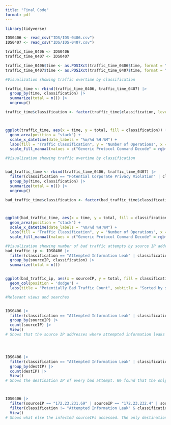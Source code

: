 ```yaml
---
title: "Final Code"
format: pdf
---
```


```r
library(tidyverse)

IDS0406 <- read_csv("IDS/IDS-0406.csv")
IDS0407 <- read_csv("IDS/IDS-0407.csv")

traffic_time_0406 <- IDS0406
traffic_time_0407 <- IDS0407

traffic_time_0406$time <- as.POSIXct(traffic_time_0406$time, format = "%m/%d/%Y %H")
traffic_time_0407$time <- as.POSIXct(traffic_time_0407$time, format = "%m/%d/%Y %H")
```




```r
#Visualization showing traffic overtime by classification

traffic_time <- rbind(traffic_time_0406, traffic_time_0407) |>
  group_by(time, classification) |>
  summarize(total = n()) |>
  ungroup()

traffic_time$classification <- factor(traffic_time$classification, levels = c("Generic Protocol Command Decode", "Misc activity", "Potential Corporate Privacy Violation", "Attempted Information Leak", "Potentially Bad Traffic"))



ggplot(traffic_time, aes(x = time, y = total, fill = classification)) +
  geom_area(position = "stack") +
  scale_x_datetime(date_labels = "%m/%d %H:%M") +
  labs(fill = "Traffic Classification", y = "Number of Operations", x = "Time (1 hour intervals)", title = "Traffic Over Time by Classification", subtitle = "From April 05, 2012 17:00 to April 07, 2012 08:00") +
  scale_fill_manual(values = c("Generic Protocol Command Decode" = rgb(102, 187, 106, maxColorValue = 255), "Misc activity" = rgb(77, 200, 172, maxColorValue = 255), "Potential Corporate Privacy Violation" = rgb(255, 193, 7,maxColorValue = 255), "Attempted Information Leak" = rgb(255, 100, 12, maxColorValue = 255), "Potentially Bad Traffic" = rgb(220, 53, 69, maxColorValue = 255)))
```




```r
#Visualization showing traffic overtime by classification


bad_traffic_time <- rbind(traffic_time_0406, traffic_time_0407) |>
  filter(classification == "Potential Corporate Privacy Violation" | classification == "Attempted Information Leak" | classification == "Potentially Bad Traffic") |>
  group_by(time, classification) |>
  summarize(total = n()) |>
  ungroup()

bad_traffic_time$classification <- factor(bad_traffic_time$classification, levels = c("Generic Protocol Command Decode", "Misc activity", "Potential Corporate Privacy Violation", "Attempted Information Leak", "Potentially Bad Traffic"))



ggplot(bad_traffic_time, aes(x = time, y = total, fill = classification)) +
  geom_area(position = "stack") +
  scale_x_datetime(date_labels = "%m/%d %H:%M") +
  labs(fill = "Traffic Classification", y = "Number of Operations", x = "Time (1 hour intervals)", title = "Potentially Bad Traffic Over Time", subtitle = "Sorted by traffic classification") +
  scale_fill_manual(values = c("Generic Protocol Command Decode" = rgb(102, 187, 106, maxColorValue = 255), "Misc activity" = rgb(77, 200, 172, maxColorValue = 255), "Potential Corporate Privacy Violation" = rgb(255, 193, 7,maxColorValue = 255), "Attempted Information Leak" = rgb(255, 100, 12, maxColorValue = 255), "Potentially Bad Traffic" = rgb(220, 53, 69, maxColorValue = 255)))
```




```r
#Visualization showing number of bad traffic attempts by source IP addresses
bad_traffic_ip <- IDS0406 |> 
  filter(classification == "Attempted Information Leak" | classification == "Potentially Bad Traffic") |>
  group_by(sourceIP, classification) |>
  summarize(total = n())


ggplot(bad_traffic_ip, aes(x = sourceIP, y = total, fill = classification)) +
  geom_col(position = 'dodge') +
  labs(title = "Potentially Bad Traffic Count", subtitle = "Sorted by source IP address", fill = "Traffic Classification", y = "Number of Operations", x = "Source IP Address")
```






```r
#Relevant views and searches


IDS0406 |> 
  filter(classification == "Attempted Information Leak" | classification == "Potentially Bad Traffic") |>
  group_by(sourceIP) |> 
  count(sourceIP) |> 
  View()
# Shows that the source IP addresses where attempted information leaks and potentially bad traffic originated from




IDS0406 |> 
  filter(classification == "Attempted Information Leak" | classification == "Potentially Bad Traffic") |>
  group_by(destIP) |> 
  count(destIP) |> 
  View()
# Shows the destination IP of every bad attempt. We found that the only destination IP is the Firewall interface to regional bank network.



IDS0406 |>
  filter(sourceIP == "172.23.231.69" | sourceIP == "172.23.232.4" | sourceIP == "172.23.234.58" | sourceIP == "172.23.236.8" | sourceIP == "172.23.240.156") |>
  filter(classification != "Attempted Information Leak" & classification != "Potentially Bad Traffic") |>
  View()
# Shows what else the infected sourceIPs accessed. The only destination IP for each of these searches was the firewall IP.

```
